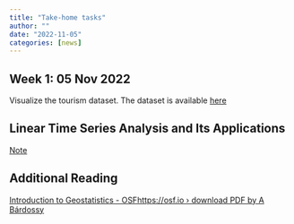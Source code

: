 ```yaml
---
title: "Take-home tasks"
author: ""
date: "2022-11-05"
categories: [news]
---
```


## Week 1: 05 Nov 2022

Visualize the tourism dataset. The dataset is available [here](https://thiyanga-spatiotemporal.netlify.app/posts/data/)

## Linear Time Series Analysis and Its Applications

[Note](tst1.pdf)

## Additional Reading

[Introduction to Geostatistics - OSFhttps://osf.io › download
PDF
by A Bárdossy](note.pdf)

